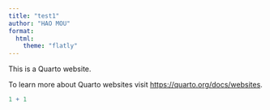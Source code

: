 ---
title: "test1"
author: "HAO MOU"
format: 
  html:
    theme: "flatly"
---

This is a Quarto website.

To learn more about Quarto websites visit <https://quarto.org/docs/websites>.

```{r}
1 + 1
```
